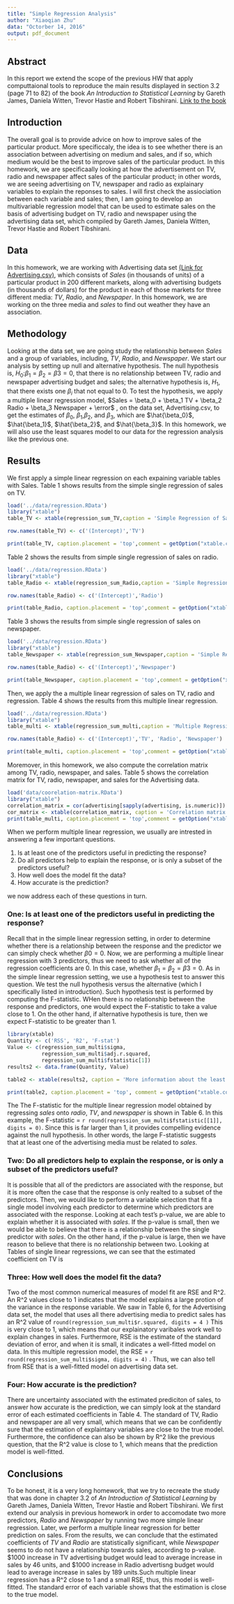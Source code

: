```yaml
---
title: "Simple Regression Analysis"
author: "Xiaoqian Zhu"
data: "Octorber 14, 2016"
output: pdf_document
---
```


## Abstract
In this report we extend the scope of the previous HW that apply computtaional tools to reproduce the main results displayed in section 3.2 (page 71 to 82) of the book *An Introduction to Statistical Learning* by Gareth James, Daniela Witten, Trevor Hastie and Robert Tibshirani. [Link to the book](http://www-bcf.usc.edu/~gareth/ISL/)

## Introduction
The overall goal is to provide advice on how to improve sales of the particular product. More specificcaly, the idea is to see whether there is an association between advertising on medium and sales, and if so, which medium would be the best to improve sales of the particular product. In this homework, we are specificaally looking at how the advertisement on TV, radio and newspaper affect sales of the particular product; in other words, we are seeing advertising on TV, newspaper and radio as explainary variables to explain the reponses to sales. I will first check the assiociation between each variable and sales; then, I am going to develop an multivariable regression model that can be used to estimate sales on the basis of advertising budget on TV, radio and newspaper using the advertising data set, which compiled by Gareth James, Daniela Witten, Trevor Hastie and Robert Tibshirani.

## Data
In this homework, we are working with Advertising data set [(Link for Advertising.csv)](http://www-bcf.usc.edu/~gareth/ISL/Advertising.csv), which consists of *Sales* (in thousands of units) of a particular product in 200 different markets, along with advertising budgets (in thousands of dollars) for the product in each of those markets for three different media: *TV*, *Radio*, and *Newspaper*. In this homework, we are working on the three media and *sales* to find out weather they have an association.

## Methodology
Looking at the data set, we are going study the relationship between *Sales* and a group of variables, including, *TV*, *Radio*, and *Newspaper*. We start our analysis by setting up null and alternative hypothesis. The null hypothesis is, $H_{0}$:$\beta_1 = \beta_2 = \beta3 = 0$, that there is no relationship between TV, radio and newspaper advertising budget and sales; the alternative hypothesis is, $H_{1}$, that there exists one $\beta_i$ that not equal to 0. To test the hypothesis, we apply a multiple linear regression model,  $Sales = \beta_0 + \beta_1 TV + \beta_2 Radio + \beta_3 Newspaper + \error$ , on the data set, Advertising.csv, to get the estimates of $\beta_0$, $\beta_1$,$\beta_2$, and $\beta_3$, which are $\hat{\beta_0}$, $\hat{\beta_1}$, $\hat{\beta_2}$, and $\hat{\beta_3}$. In this homework, we will also use the least squares model to our data for the regression analysis like the previous one.


## Results
We first apply a simple linear regression on each expaining variable tables with Sales. Table 1 shows results from the simple single regression of sales on TV.

```r
load('../data/regression.RData')
library("xtable")
table_TV <- xtable(regression_sum_TV,caption = 'Simple Regression of Sales on TV',digits = 4)

row.names(table_TV) <- c('(Intercept)','TV')

print(table_TV, caption.placement = 'top',comment = getOption("xtable.comment", FALSE))
```

Table 2 shows the results from simple single regression of sales on radio.

```r
load('../data/regression.RData')
library("xtable")
table_Radio <- xtable(regression_sum_Radio,caption = 'Simple Regression of Sales on Radio',digits = 4)

row.names(table_Radio) <- c('(Intercept)','Radio')

print(table_Radio, caption.placement = 'top',comment = getOption("xtable.comment", FALSE))
```

Table 3 shows the results from simple single regression of sales on newspaper.

```r
load('../data/regression.RData')
library("xtable")
table_Newspaper <- xtable(regression_sum_Newspaper,caption = 'Simple Regression of Sales on Newspaper',digits = 4)

row.names(table_Radio) <- c('(Intercept)','Newspaper')

print(table_Newspaper, caption.placement = 'top',comment = getOption("xtable.comment", FALSE))
```

Then, we apply the a multiple linear regression of sales on TV, radio and regression. Table 4 shows the results from this multiple linear regression.

```r
load('../data/regression.RData')
library("xtable")
table_multi <- xtable(regression_sum_multi,caption = 'Multiple Regression Table',digits = 4)

row.names(table_Radio) <- c('(Intercept)','TV', 'Radio', 'Newspaper')

print(table_multi, caption.placement = 'top',comment = getOption("xtable.comment", FALSE))
```

Moremover, in this homework, we also compute the correlation matrix among TV, radio, newspaper, and sales. Table 5 shows the correlation matrix for TV, radio, newspaper, and sales for the Advertising data.

```r
load('data/coorelation-matrix.RData')
library("xtable")
correlation_matrix = cor(advertising[sapply(advertising, is.numeric)])
cor_matrix <- xtable(correlation_matrix, caption = 'Correlation matrix for TV, radio, newspaper, and sales for the Advertising data', digits = 4)
print(table_multi, caption.placement = 'top',comment = getOption("xtable.comment", FALSE))
```

When we perform multiple linear regression, we usually are intrested in answering a few important questions.

1.  Is at least one of the predictors useful in predicting the response?  
2.  Do all predictors help to explain the response, or is only a subset of the predictors useful?  
3.  How well does the model fit the data?  
4.  How accurate is the prediction?  

we now address each of these questions in turn.

### One: Is at least one of the predictors useful in predicting the response?
Recall that in the  simple linear regression setting, in order to determine whether there is a relationship between the response and the predictor we can simply check whether $\beta0 = 0$. Now, we are performing a multiple linear regression with 3 predictors, thus we need to ask whether all of the regression coefficients are 0. In this case, whether $\beta_1 = \beta_2 = \beta3 = 0$. As in the simple linear regression setting, we use a hypothesis test to answer this question. We test the null hypothesis versus the alternative (which I specifically listed in introduction). Such hypothesis test is performed by computing the F-statistic. WHen there is no relationship between the response and predictors, one would expect the F-statistic to take a value close to 1. On the other hand, if alternative hypothesis is ture, then we expect F-statistic to be greater than 1. 

```r
library(xtable)
Quantity <- c('RSS', 'R2', 'F-stat')
Value <- c(regression_sum_multi$sigma,
           regression_sum_multi$adj.r.squared,
           regression_sum_multi$fstatistic[1])
results2 <- data.frame(Quantity, Value)

table2 <- xtable(results2, caption = 'More information about the least squares model for the multiple regression')

print(table2, caption.placement = 'top', comment = getOption("xtable.comment", FALSE))
```

The The F-statistic for the multiple linear regression model obtained by regressing *sales* onto *radio*, *TV*, and *newspaper* is shown in Table 6. In this example, the F-statistic = `r round(regression_sum_multi$fstatistic[[1]], digits = 0)`. Since this is far larger than 1, it provides compelling evidence against the null hypothesis. In other words, the large F-statistic suggests that at least one of the advertising media must be related to *sales*.

### Two: Do all predictors help to explain the response, or is only a subset of the predictors useful?  

It is possible that all of the predictors are associated with the response, but it is more often the case that the response is only realted to a subset of the predictors. Then, we would like to perform a variable selection that fit a single model involving each predictor to determine which predictors are associated with the response. Looking at each test's p-value, we are able to explain whether it is associated with *sales*. If the p-value is small, then we would be able to believe that there is a relationship between the single predictor with *sales*. On the other hand, if the p-value is large, then we have reason to believe that there is no relationship between two.  Looking at Tables of single linear regressions, we can see that the estimated coefficient on TV is 

### Three: How well does the model fit the data?  
Two of the most common numerical measures of model fit are RSE and R^2. An R^2 values close to 1 indicates that the model explains a large protion of the variance in the response variable. We saw in Table 6, for the Advertising data set, the model that uses all there advertising media to predict sales has an R^2 value of `round(regression_sum_multi$r.squared, digits = 4 )`  This is very close to 1, which means that our explainatory varibales work well to explain changes in sales. Furthermore, RSE is the estimate of the standard deviation of error, and when it is small, it indicates a well-fitted model on data. In this multiple regression model, the RSE = ` r round(regression_sum_multi$sigma, digits = 4)` . Thus, we can also tell from RSE that is a well-fitted model on advertising data set. 

### Four: How accurate is the prediction?
There are uncertainty associated with the estimated prediciton of sales, to answer how accurate is the prediction, we can simply look at the standard error of each estimated coefficients in Table 4. The standard of TV, Radio and newspaper are all very small, which means that we can be confidently sure that the estimation of explaintary variables are close to the true model. Furthermore, the confidence can also be shown by R^2 like the previous question, that the R^2 value is close to 1, which means that the prediction model is well-fitted.

## Conclusions
To be honest, it is a very long homework, that we try to recreate the study that was done in chapter 3.2 of _An Introduction of Statistical Learning_ by Gareth James, Daniela Witten, Trevor Hastie and Robert Tibshirani. We first extend our analysis in previous homework in order to accomodate two more predictors, *Radio* and *Newspaper* by running two more simple linear regression. Later, we perform a multiple linear regression for better prediction on sales. From the results, we can conclude that the estimated coefficients of *TV* and *Radio* are statistically significant, while *Newspaper* seems to do not have a relationship towards sales, according to p-value. $1000 increase in TV advertising budget would lead to average increase in sales by 46 units, and $1000 increase in Radio advertisng budget would lead to average increase in sales by 189 units.Such multiple linear regression has a R^2 close to 1 and a small RSE, thus, this model is well-fitted. The standard error of each variable shows that the estimation is close to the true model. 
